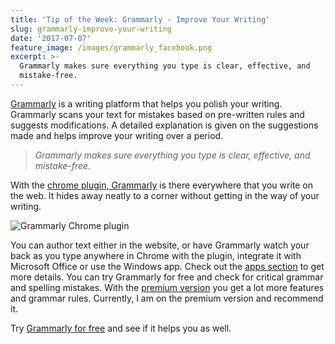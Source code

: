 ```yaml
---
title: 'Tip of the Week: Grammarly - Improve Your Writing'
slug: grammarly-improve-your-writing
date: '2017-07-07'
feature_image: /images/grammarly_facebook.png
excerpt: >-
  Grammarly makes sure everything you type is clear, effective, and
  mistake-free.
---
```

[Grammarly](https://www.grammarly.com/) is a writing platform that helps you polish your writing. Grammarly scans your text for mistakes based on pre-written rules and suggests modifications. A detailed explanation is given on the suggestions made and helps improve your writing over a period.

> _Grammarly makes sure everything you type is clear, effective, and mistake-free._

With the [chrome plugin, Grammarly](https://chrome.google.com/webstore/detail/grammarly-for-chrome/kbfnbcaeplbcioakkpcpgfkobkghlhen?hl=en) is there everywhere that you write on the web. It hides away neatly to a corner without getting in the way of your writing.

![Grammarly Chrome plugin](/images/grammarly_facebook.png)

You can author text either in the website, or have Grammarly watch your back as you type anywhere in Chrome with the plugin, integrate it with Microsoft Office or use the Windows app. Check out the [apps section](https://app.grammarly.com/apps) to get more details. You can try Grammarly for free and check for critical grammar and spelling mistakes. With the [premium version](https://www.grammarly.com/premium) you get a lot more features and grammar rules. Currently, I am on the premium version and recommend it.

Try [Grammarly for free](https://www.grammarly.com/i/personalize?install=true) and see if it helps you as well.
